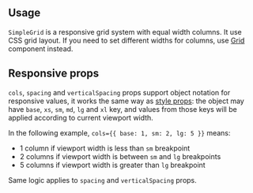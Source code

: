 

## Usage

`SimpleGrid` is a responsive grid system with equal width columns.
It use CSS grid layout. If you need to set different widths for columns, use
[Grid](/core/grid) component instead.

<Demo data={SimpleGridDemos.usage} />

## Responsive props

`cols`, `spacing` and `verticalSpacing` props support object notation for responsive values,
it works the same way as [style props](/styles/style-props): the object may have `base`, `xs`,
`sm`, `md`, `lg` and `xl` key, and values from those keys will be applied according to current
viewport width.

In the following example, `cols={{ base: 1, sm: 2, lg: 5 }}` means:

- 1 column if viewport width is less than `sm` breakpoint
- 2 columns if viewport width is between `sm` and `lg` breakpoints
- 5 columns if viewport width is greater than `lg` breakpoint

Same logic applies to `spacing` and `verticalSpacing` props.

<Demo data={SimpleGridDemos.responsive} />
